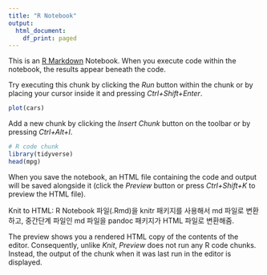 ---
title: "R Notebook"
output:
  html_document:
    df_print: paged
---

This is an [R Markdown](http://rmarkdown.rstudio.com) Notebook. When you execute code within the notebook, the results appear beneath the code. 

Try executing this chunk by clicking the *Run* button within the chunk or by placing your cursor inside it and pressing *Ctrl+Shift+Enter*. 

```{r}
plot(cars)
```

Add a new chunk by clicking the *Insert Chunk* button on the toolbar or by pressing *Ctrl+Alt+I*.

```{r}
# R code chunk
library(tidyverse)
head(mpg)
```

When you save the notebook, an HTML file containing the code and output will be saved alongside it (click the *Preview* button or press *Ctrl+Shift+K* to preview the HTML file).

Knit to HTML: R Notebook 파일(.Rmd)을 knitr 패키지를 사용해서 md 파일로 변환하고, 중간단계 파일인 md 파일을 pandoc 패키지가 HTML 파일로 변환해줌.

The preview shows you a rendered HTML copy of the contents of the editor. Consequently, unlike *Knit*, *Preview* does not run any R code chunks. Instead, the output of the chunk when it was last run in the editor is displayed.
